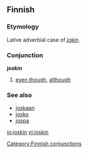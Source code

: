==Finnish==

===Etymology===
Lative adverbial case of ''[[jokin]]''.

===Conjunction===
'''joskin'''

# [[even though]], [[although]]

===See also===
*[[joskaan]]
*[[josko]]
*[[jospa]]

[[Category:Finnish conjunctions]]

[[io:joskin]]
[[vi:joskin]]